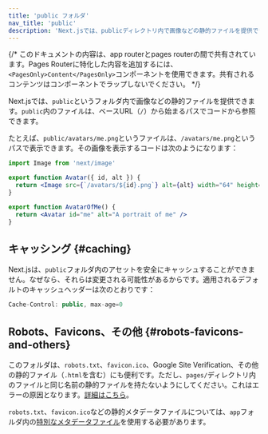 ```yaml
---
title: 'public フォルダ'
nav_title: 'public'
description: 'Next.jsでは、publicディレクトリ内で画像などの静的ファイルを提供できます。ここでその仕組みを学べます。'
---
```


{/* このドキュメントの内容は、app routerとpages routerの間で共有されています。Pages Routerに特化した内容を追加するには、`<PagesOnly>Content</PagesOnly>`コンポーネントを使用できます。共有されるコンテンツはコンポーネントでラップしないでください。 */}

Next.jsでは、`public`というフォルダ内で画像などの静的ファイルを提供できます。`public`内のファイルは、ベースURL（`/`）から始まるパスでコードから参照できます。

たとえば、`public/avatars/me.png`というファイルは、`/avatars/me.png`というパスで表示できます。その画像を表示するコードは次のようになります：

```jsx title="avatar.js"
import Image from 'next/image'

export function Avatar({ id, alt }) {
  return <Image src={`/avatars/${id}.png`} alt={alt} width="64" height="64" />
}

export function AvatarOfMe() {
  return <Avatar id="me" alt="A portrait of me" />
}
```

## キャッシング {#caching}

Next.jsは、`public`フォルダ内のアセットを安全にキャッシュすることができません。なぜなら、それらは変更される可能性があるからです。適用されるデフォルトのキャッシュヘッダーは次のとおりです：

```jsx
Cache-Control: public, max-age=0
```

## Robots、Favicons、その他 {#robots-favicons-and-others}

<PagesOnly>

このフォルダは、`robots.txt`、`favicon.ico`、Google Site Verification、その他の静的ファイル（`.html`を含む）にも便利です。ただし、`pages/`ディレクトリ内のファイルと同じ名前の静的ファイルを持たないようにしてください。これはエラーの原因となります。[詳細はこちら](https://nextjs.org/docs/messages/conflicting-public-file-page)。

</PagesOnly>

<AppOnly>

`robots.txt`、`favicon.ico`などの静的メタデータファイルについては、`app`フォルダ内の[特別なメタデータファイル](/docs/app/api-reference/file-conventions/metadata)を使用する必要があります。

</AppOnly>
